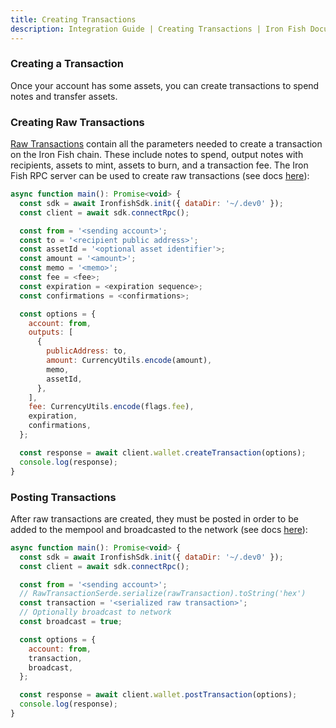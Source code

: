 ```yaml
---
title: Creating Transactions
description: Integration Guide | Creating Transactions | Iron Fish Documentation
---
```


### Creating a Transaction

Once your account has some assets, you can create transactions to spend notes
and transfer assets.

### Creating Raw Transactions

[Raw Transactions](/use/get-started/glossary#Raw-Transactions) contain all the
parameters needed to create a transaction on the Iron Fish chain. These include
notes to spend, output notes with recipients, assets to mint, assets to burn,
and a transaction fee. The Iron Fish RPC server can be used to create raw
transactions (see docs
[here](/developers/documentation/rpc/wallet/create_transaction)):

```js
async function main(): Promise<void> {
  const sdk = await IronfishSdk.init({ dataDir: '~/.dev0' });
  const client = await sdk.connectRpc();

  const from = '<sending account>';
  const to = '<recipient public address>';
  const assetId = '<optional asset identifier'>;
  const amount = '<amount>';
  const memo = '<memo>';
  const fee = <fee>;
  const expiration = <expiration sequence>;
  const confirmations = <confirmations>;

  const options = {
    account: from,
    outputs: [
      {
        publicAddress: to,
        amount: CurrencyUtils.encode(amount),
        memo,
        assetId,
      },
    ],
    fee: CurrencyUtils.encode(flags.fee),
    expiration,
    confirmations,
  };

  const response = await client.wallet.createTransaction(options);
  console.log(response);
}
```

### Posting Transactions

After raw transactions are created, they must be posted in order to be added to
the mempool and broadcasted to the network (see docs
[here](/developers/documentation/rpc/wallet/post_transaction)):

```js
async function main(): Promise<void> {
  const sdk = await IronfishSdk.init({ dataDir: '~/.dev0' });
  const client = await sdk.connectRpc();

  const from = '<sending account>';
  // RawTransactionSerde.serialize(rawTransaction).toString('hex')
  const transaction = '<serialized raw transaction>';
  // Optionally broadcast to network
  const broadcast = true;

  const options = {
    account: from,
    transaction,
    broadcast,
  };

  const response = await client.wallet.postTransaction(options);
  console.log(response);
}
```
